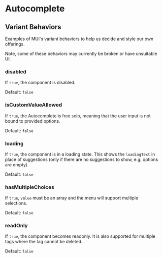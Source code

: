
<Meta anchor />

# Autocomplete

<Canvas>
  <Story id="mui-components-forms-autocomplete--default" />
</Canvas>

## Variant Behaviors

Examples of MUI's variant behaviors to help us decide and style our own offerings.

Note, some of these behaviors may currently be broken or have unsuitable UI.

### disabled

If `true`, the component is disabled.

Default: `false`

<Canvas>
  <Story id="mui-components-forms-autocomplete--disabled" />
</Canvas>

### isCustomValueAllowed

If `true`, the Autocomplete is free solo, meaning that the user input is not bound to provided options.

Default: `false`

<Canvas>
  <Story id="mui-components-forms-autocomplete--is-custom-value-allowed" />
</Canvas>

### loading

If `true`, the component is in a loading state. This shows the `loadingText` in place of suggestions (only if there are no suggestions to show, e.g. options are empty).

Default: `false`

<Canvas>
  <Story id="mui-components-forms-autocomplete--loading" />
</Canvas>

### hasMultipleChoices

If `true`, `value` must be an array and the menu will support multiple selections.

Default: `false`

<Canvas>
  <Story id="mui-components-forms-autocomplete--has-multiple-choices" />
</Canvas>

### readOnly

If `true`, the component becomes readonly. It is also supported for multiple tags where the tag cannot be deleted.

Default: `false`

<Canvas>
  <Story id="mui-components-forms-autocomplete--read-only" />
</Canvas>

